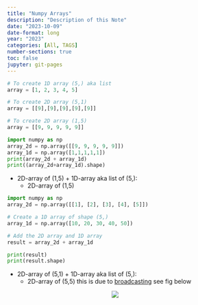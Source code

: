 ```yaml
---
title: "Numpy Arrays"
description: "Description of this Note"
date: "2023-10-09"
date-format: long
year: "2023"
categories: [All, TAGS]
number-sections: true
toc: false
jupyter: git-pages
---
```


```python
# To create 1D array (5,) aka list
array = [1, 2, 3, 4, 5]

# To create 2D array (5,1)
array = [[9],[9],[9],[9],[9]]

# To create 2D array (1,5)
array = [[9, 9, 9, 9, 9]]
```
```python
import numpy as np
array_2d = np.array([[9, 9, 9, 9, 9]])
array_1d = np.array([1,1,1,1,1])
print(array_2d + array_1d)
print((array_2d+array_1d).shape)
```

- 2D-array of (1,5) $+$ 1D-array aka list of (5,):
    - 2D-array of (1,5)

```python
import numpy as np
array_2d = np.array([[1], [2], [3], [4], [5]])

# Create a 1D array of shape (5,)
array_1d = np.array([10, 20, 30, 40, 50])

# Add the 2D array and 1D array
result = array_2d + array_1d

print(result)
print(result.shape)

```

- 2D-array of (5,1) $+$ 1D-array aka list of (5,):
    - 2D-array of (5,5) this is due to [broadcasting](https://jakevdp.github.io/PythonDataScienceHandbook/02.05-computation-on-arrays-broadcasting.html) see fig below

<center>![](2023-10-09-21-55-37.png){.w400}</center><pre></pre>


